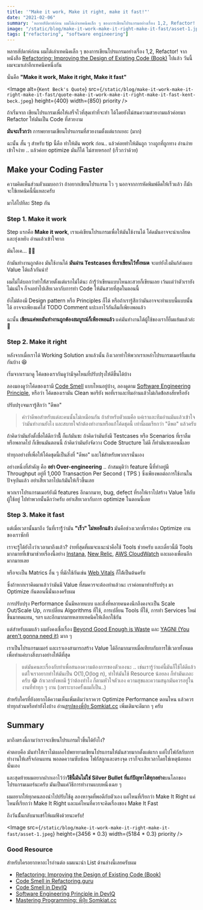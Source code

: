 ```yaml
---
title: '"Make it work, Make it right, make it fast!"'
date: "2021-02-06"
summary: 'หลายสัปดาห์ก่อน ผมได้เล่าเทคนิคเล็ก ๆ ของการเขียนโปรแกรมอย่างเรื่อง 1,2, Refactor! ไปแล้ว วันนี้ผมจะมาเล่าอีกเทคนิคหนึ่งกัน นั่นคือ "Make it work, Make it right, Make it fast"'
image: "/static/blog/make-it-work-make-it-right-make-it-fast/asset-1.jpeg"
tags: ["refactoring", "software engineering"]
---
```


หลายสัปดาห์ก่อน ผมได้เล่าเทคนิคเล็ก ๆ ของการเขียนโปรแกรมอย่างเรื่อง 1,2, Refactor! จากหนังสือ [Refactoring: Improving the Design of Existing Code (Book)](https://learning.oreilly.com/library/view/refactoring-improving-the/9780134757681/) ไปแล้ว วันนี้ผมจะมาเล่าอีกเทคนิคหนึ่งกัน

นั่นคือ **"Make it work, Make it right, Make it fast"**

<Image
  alt={`Kent Beck's Quote`}
  src={`/static/blog/make-it-work-make-it-right-make-it-fast/quote-make-it-work-make-it-right-make-it-fast-kent-beck.jpeg`}
  height={400}
  width={850}
  priority
/>

ถ้าเริ่มจาก เขียนโปรแกรมเพื่อให้เสร็จไวที่สุดเท่าที่จะทำ ได้โดยยังไม่สนความสวยงามแล้วค่อยมา Refactor ให้มันเป็น Code ที่สวยงาม

**มันจะเร็วกว่า** การพยายามเขียนโปรแกรมที่สวยงามตั้งแต่แรกเยอะ (มาก)

ฉะนั้น สั้น ๆ สำหรับ tip นี้คือ ทำให้มัน work ก่อน.. แล้วค่อยทำให้มันถูก วางถูกที่ถูกทาง อ่านง่าย เข้าใจง่าย .. แล้วค่อย optimize มันก็ได้ ไม่สายหรอก! (เร็วกว่าด้วย)

## Make your Coding Faster

ความคิดเห็นส่วนตัวผมบอกว่า ถ้าอยากเขียนโปรแกรม ไว ๆ นอกจากการหัดพิมพ์ดีดให้เร็วแล้ว ก็มักจะใช้เทคนิคนี้นี่แหละครับ

มาไล่ไปทีละ Step กัน

### Step 1. Make it work

Step แรกคือ **Make it work**, เราแค่เขียนโปรแกรมเพื่อให้มันใช้งานได้ โค้ดมันอาจจะน่าเกลียดและยุ่งเหยิง อ่านแล้วเข้าใจยาก

มันโอเค... 👍🏻

ถ้ามันทำงานถูกต้อง มันใช้งานได้ **มันผ่าน Testcases ที่เราเขียนไว้ทั้งหมด** จะแย่ยังไงมันก้ส่งมอบ Value ได้แล้้วกันน่า!

ผมไม่ได้บอกว่าทำให้้สวยตั้งแต่แรกไม่ได้นะ ถ้ารู้้ว่าเขียนแบบไหนละสวยก็เขียนเลย เว้นแต่ว่าตัวเรายังไม่แน่ใจ ก็จงอย่าไปเสียเวลากับการทำ Code ให้มันสวยที่สุดในตอนนี้

ยังไม่ต้องมี Design pattern หรือ Principles ก็ได้ หรือถ้าเรารู้สึกว่ามันอาจจะทำแบบนี้แบบนั้นได้ อาจจะเพียงแค่ใส่ TODO Comment แปะเอาไว้กันลืมก็เพียงพอแล้ว

ฉะนั้น **เขียนแค่พอมันทำงานถูกต้องสมบูรณ์ก็เพียงพอแล้ว** แค่มันทำงานได้ผู้ใช้ของเราก็ยิ้มแย้มแล้วล่ะ 🤤

### Step 2. Make it right

หลังจากเมื่อเราได้ Working Solution มาแล้วนั้น ถึงเวลาทำให้พวกเราเหล่าโปรแกรมเมอร์ยิ้มแย้มกันบ้าง 😆

เริ่มจากเรามาดู โค้ดของเรากันดูว่ามีจุดไหนที่ปรับปรุงให้ดีขึ้นได้บ้าง

ลองมองดูว่าโค้ดของเรามี [Code Smell](https://refactoring.guru/refactoring/smells) แบบไหนอยู่บ้าง, ลองดูตาม [Software Engineering Principle](https://deviq.com/principles/principles-overview), หรือว่า โค้ดของเรามัน Clean พอรึยัง พอที่เราและทีมอ่านแล้วไม่เกิดข้้อสงสัยหรือยัง

ปรับปรุงจนเรารู้สึกว่า "ดีพอ"

> คำว่าดีพอสำหรับแต่ละคนนั้นไม่เหมือนกัน ถ้าสำหรับตัวผมคือ แค่เราและทีมอ่านมันแล้วเข้าใจว่ามันทำงานยังไง และสบายใจถ้าต้องทำงานหรือแก้โค้ดชุดนี้ เท่านี้ผมเรียกว่า "ดีพอ" แล้วครับ

ถ้าคิดว่ามันยังตั้งชื่อได้ดีกว่านี้้ ก็แก้มันซะ ถ้าคิดว่ามันยังมี Testcases หรือ Scenarios ที่เราลืมหรือพลาดไป ก็เขียนมันตอนนี้ ถ้าคิดว่ามันยังจัดวาง Code Structure ไม่ดี ก็ทำมันซะตอนนี้เลย

ทำทุกอย่างที่เพื่อให้โค้ดชุดนี้เป็นสิ่งที่​ "ดีพอ" และใช่สำหรับพวกเรานั่นเอง

อย่างหนึ่งที่สำคัญ คือ **อย่า Over-engineering** .. ถ้าสมมุติว่า feature นี้ที่ทำอยู่มี Throughput อยู่ที่ 1,000 Transaction Per Second ( TPS ) ซึ่งเพียงพอต่อการใช้งานในปัจจุบันแล้ว อย่าเสียเวลาไปแก้มันให้เร็วขึ้นเลย

พวกเราโปรแกรมเมอร์ยังมี features อีกมากมาย, bug, defect ที่รอให้เราไปสร้าง Value ให้กับผู้ใช้อยู่ ไปทำพวกนั้นดีกว่าครับ อย่าเสียเวลากับการ optimize ในตอนนี้เลย

### Step 3. Make it fast

แต่เมื่อเวลานั้นมาถึง วันที่เรารู้้ว่ามัน **"เร็ว" ไม่พออีกแล้ว** มันคือช่วงเวลาที่เราต้อง Optimize งานของเราซักที

เราจะรู้ได้ยังไงว่าเวลามาถึงแล้ว? ง่ายที่สุดที่ผมจะแนะนำคือใช้ Tools ช่วยครับ และเดี๋ยวนี้มี Tools มากมายที่เข้ามาช่วยเรื่องนี้อย่าง [Instana](https://www.instana.com/), [New Relic](https://newrelic.com/), [AWS CloudWatch](https://aws.amazon.com/th/cloudwatch/) และผองเพื่อนอีกมากมายเลย

หรือจะเป็น Matrics อื่น ๆ ที่มักใช้กันเช่น [Web Vitals](https://web.dev/vitals/) ก็ได้้เป็นต้นครับ

ซึ่งถ้าหากเราคิดมาแล้วว่ามันมี Value ที่สมควรจะต้องทำแล้วนะ เราค่อยมาทำปรับปรุง มา Optimize กันตอนนี้นั่นเองครับผม

การปรับปรุง Performance นั้นมีหลายแบบ และสิ่งที่หลายคนคงนึกถึงคงจะเป็น Scale Out/Scale Up, การเปลี่ยน Algorithms ที่ใช้, การเปลี่ยน Tools ที่ใช้, การทำ Services ใหม่ขึ้นมาทดแทน, ฯลฯ และอีกมากมายหลายเทคนิคให้เลือกใช้กัน

แต่สำหรับผมแล้ว ผมยังคงเชื่อเรื่อง [Beyond Good Enough is Waste](https://ardalis.com/beyond-good-enough-is-waste/) และ [YAGNI (You aren't gonna need it)](https://ardalis.com/beyond-good-enough-is-waste/) มาก ๆ

เราเป็นโปรแกรมเมอร์ และเราเองสามารถสร้าง Value ได้อีกมากมายเมื่อเทียบกับการใช้เวลาทั้งหมดเพื่อทำแค่บางสิ่งบางอย่างให้ดีที่สุด

> แต่มันคนละเรื่องกับทำเพื่อสนองความต้องการของตัวเองนะ .. เช่นเรารู้ว่าแค่นี้มันก็ใช้ได้ดีแล้ว แต่ใจเราอยากทำให้มันเป็น O(1),O(log n), ทำให้มันใช้ Resource น้อยลง ก็ทำมันเถอะครับ 😂 ถ้าเวลายังพอมี รู้ว่าต้องทำไง ก็ตามหัวใจตัวเอง ความสุขและความสนุกมันควรอยู่ในงานที่ทำทุก ๆ งาน (เพราะบางครั้งผมก็เป็น..)

สำหรับใครที่ยังอยากได้ความเห็นเพิ่มเติมว่าเราควร Optimize Performance ตอนไหน แล้วควรทำทุกส่วนหรือทำยังไงบ้าง อ่าน[สรุปของพี่ปุ๋ย Somkiat.cc](https://www.somkiat.cc/should-optimize-code/) เพิ่มเติมจะดีมาก ๆ ครับ

## Summary

มาถึงตรงนี้ถามว่าเราจะเขียนโปรแกรมไวขึ้นได้ยังไง?

คำตอบคือ มันทำให้เราไม่เผลอไปพยายามเขียนโปรแกรมให้มันสวยมากตั้งแต่แรก แต่ไปโฟกัสกับการทำงานให้เสร็จก่อนแทน พอลดความซับซ้อน โฟกัสถูกและตรงจุด เราก็จะเสียเวลาโดยใช่เหตุน้อยลงนั่นเอง

และสุดท้ายผมอยากฝากเอาไว้ว่า**วิธีนี้มันไม่ใช่ Silver Bullet ที่แก้ปัญหาได้ทุกอย่าง**บนโลกของโปรแกรมเมอร์นะครับ มันเป็นแค่วิธีการทำงานแบบหนึ่งเฉย ๆ

ผมอยากให้ทุกคนลองนำไปปรับใช้ดู ลองหาจุดที่พอดีกับตัวเอง แค่ไหนที่เรียกว่า Make It Right แค่ไหนที่เรียกว่า Make It Right และแค่ไหนที่ควรจะคิดเรื่องของ Make It Fast

ถึงวันนั้้นกลับมาแชร์ให้ผมฟังด้วยนะครับ!

<Image
  src={`/static/blog/make-it-work-make-it-right-make-it-fast/asset-1.jpeg`}
  height={3456 * 0.3}
  width={5184 * 0.3}
  priority
/>

### Good Resource

สำหรับใครอยากหาอะไรอ่านต่อ ผมแนะนำ List ด้านล่างนี้เลยครับผม

- [Refactoring: Improving the Design of Existing Code (Book)](https://learning.oreilly.com/library/view/refactoring-improving-the/9780134757681/)
- [Code Smell in Refactoring.guru](https://refactoring.guru/refactoring/smells)
- [Code Smell in DevIQ](https://deviq.com/antipatterns/code-smells)
- [Software Engineering Principle in DevIQ](https://deviq.com/principles/principles-overview)
- [Mastering Programming: พี่ปุ๋ย Somkiat.cc](https://www.somkiat.cc/translate-mastering-programming/)
